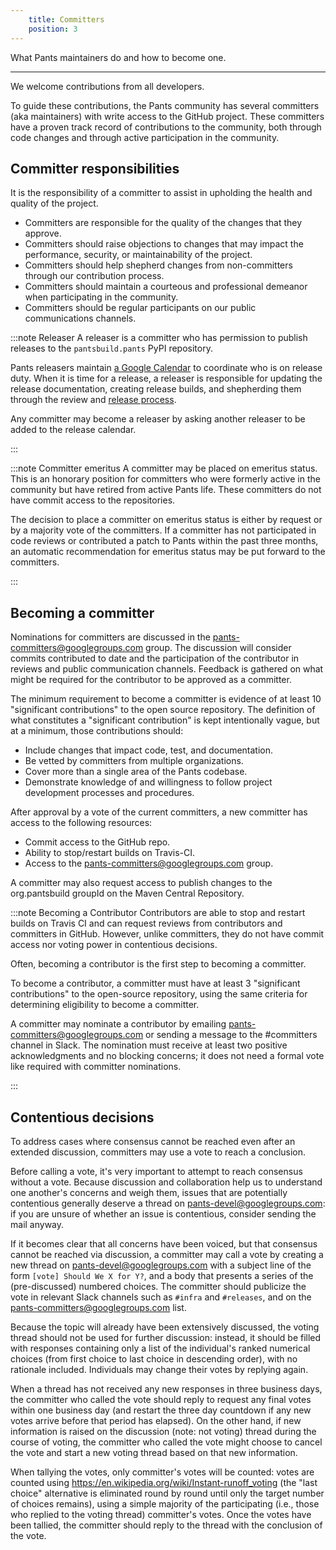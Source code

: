 ```yaml
---
    title: Committers
    position: 3
---
```


What Pants maintainers do and how to become one.

---

We welcome contributions from all developers.

To guide these contributions, the Pants community has several committers (aka maintainers) with write access to the GitHub project. These committers have a proven track record of contributions to the community, both through code changes and through active participation in the community.

## Committer responsibilities

It is the responsibility of a committer to assist in upholding the health and quality of the project.

- Committers are responsible for the quality of the changes that they approve.
- Committers should raise objections to changes that may impact the performance, security, or maintainability of the project.
- Committers should help shepherd changes from non-committers through our contribution process.
- Committers should maintain a courteous and professional demeanor when participating in the community.
- Committers should be regular participants on our public communications channels.

:::note Releaser
A releaser is a committer who has permission to publish releases to the `pantsbuild.pants` PyPI repository.

Pants releasers maintain [a Google Calendar](https://calendar.google.com/calendar/b/0/embed?src=hvd8qnf6fnp5klnk7u46q1noeo@group.calendar.google.com&ctz=America/Los_Angeles) to coordinate who is on release duty. When it is time for a release, a releaser is responsible for updating the release documentation, creating release builds, and shepherding them through the review and [release process](./releases/release-process.mdx).

Any committer may become a releaser by asking another releaser to be added to the release calendar.

:::

:::note Committer emeritus
A committer may be placed on emeritus status. This is an honorary position for committers who were formerly active in the community but have retired from active Pants life. These committers do not have commit access to the repositories.

The decision to place a committer on emeritus status is either by request or by a majority vote of the committers. If a committer has not participated in code reviews or contributed a patch to Pants within the past three months, an automatic recommendation for emeritus status may be put forward to the committers.

:::

## Becoming a committer

Nominations for committers are discussed in the [pants-committers@googlegroups.com](mailto:pants-committers@googlegroups.com) group. The discussion will consider commits contributed to date and the participation of the contributor in reviews and public communication channels. Feedback is gathered on what might be required for the contributor to be approved as a committer.

The minimum requirement to become a committer is evidence of at least 10 "significant contributions" to the open source repository. The definition of what constitutes a "significant contribution" is kept intentionally vague, but at a minimum, those contributions should:

- Include changes that impact code, test, and documentation.
- Be vetted by committers from multiple organizations.
- Cover more than a single area of the Pants codebase.
- Demonstrate knowledge of and willingness to follow project development processes and procedures.

After approval by a vote of the current committers, a new committer has access to the following resources:

- Commit access to the GitHub repo.
- Ability to stop/restart builds on Travis-CI.
- Access to the [pants-committers@googlegroups.com](mailto:pants-committers@googlegroups.com) group.

A committer may also request access to publish changes to the org.pantsbuild groupId on the Maven Central Repository.

:::note Becoming a Contributor
Contributors are able to stop and restart builds on Travis CI and can request reviews from contributors and committers in GitHub. However, unlike committers, they do not have commit access nor voting power in contentious decisions.

Often, becoming a contributor is the first step to becoming a committer.

To become a contributor, a committer must have at least 3 "significant contributions" to the open-source repository, using the same criteria for determining eligibility to become a committer.

A committer may nominate a contributor by emailing pants-committers@googlegroups.com or sending a message to the #committers channel in Slack. The nomination must receive at least two positive acknowledgments and no blocking concerns; it does not need a formal vote like required with committer nominations.

:::

## Contentious decisions

To address cases where consensus cannot be reached even after an extended discussion, committers may use a vote to reach a conclusion.

Before calling a vote, it's very important to attempt to reach consensus without a vote. Because discussion and collaboration help us to understand one another's concerns and weigh them, issues that are potentially contentious generally deserve a thread on [pants-devel@googlegroups.com](mailto:pants-devel@googlegroups.com): if you are unsure of whether an issue is contentious, consider sending the mail anyway.

If it becomes clear that all concerns have been voiced, but that consensus cannot be reached via discussion, a committer may call a vote by creating a new thread on [pants-devel@googlegroups.com](mailto:pants-devel@googlegroups.com) with a subject line of the form `[vote] Should We X for Y?`, and a body that presents a series of the (pre-discussed) numbered choices. The committer should publicize the vote in relevant Slack channels such as `#infra` and `#releases`, and on the [pants-committers@googlegroups.com](mailto:pants-committers@googlegroups.com) list.

Because the topic will already have been extensively discussed, the voting thread should not be used for further discussion: instead, it should be filled with responses containing only a list of the individual's ranked numerical choices (from first choice to last choice in descending order), with no rationale included. Individuals may change their votes by replying again.

When a thread has not received any new responses in three business days, the committer who called the vote should reply to request any final votes within one business day (and restart the three day countdown if any new votes arrive before that period has elapsed). On the other hand, if new information is raised on the discussion (note: not voting) thread during the course of voting, the committer who called the vote might choose to cancel the vote and start a new voting thread based on that new information.

When tallying the votes, only committer's votes will be counted: votes are counted using https://en.wikipedia.org/wiki/Instant-runoff_voting (the "last choice" alternative is eliminated round by round until only the target number of choices remains), using a simple majority of the participating (i.e., those who replied to the voting thread) committer's votes. Once the votes have been tallied, the committer should reply to the thread with the conclusion of the vote.
